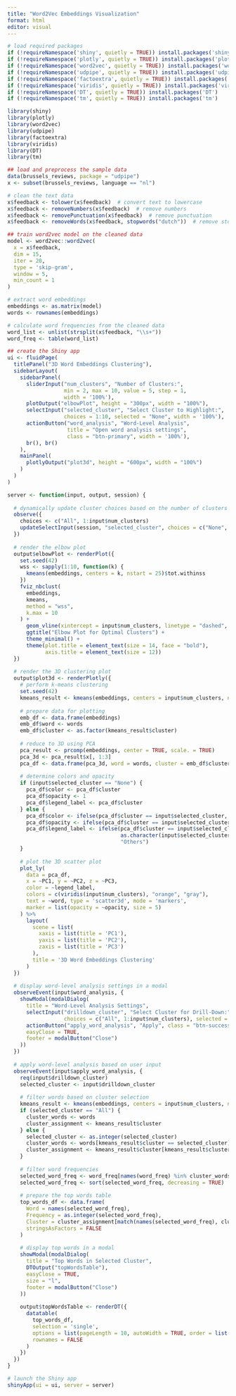 ```yaml
---
title: "Word2Vec Embeddings Visualization"
format: html
editor: visual
---
```


```r
# load required packages
if (!requireNamespace('shiny', quietly = TRUE)) install.packages('shiny')
if (!requireNamespace('plotly', quietly = TRUE)) install.packages('plotly')
if (!requireNamespace('word2vec', quietly = TRUE)) install.packages('word2vec')
if (!requireNamespace('udpipe', quietly = TRUE)) install.packages('udpipe')
if (!requireNamespace('factoextra', quietly = TRUE)) install.packages('factoextra')
if (!requireNamespace('viridis', quietly = TRUE)) install.packages('viridis')
if (!requireNamespace('DT', quietly = TRUE)) install.packages('DT')
if (!requireNamespace('tm', quietly = TRUE)) install.packages('tm')

library(shiny)
library(plotly)
library(word2vec)
library(udpipe)
library(factoextra)
library(viridis)
library(DT)
library(tm)

## load and preprocess the sample data
data(brussels_reviews, package = "udpipe")
x <- subset(brussels_reviews, language == "nl")

# clean the text data
x$feedback <- tolower(x$feedback)  # convert text to lowercase
x$feedback <- removeNumbers(x$feedback)  # remove numbers
x$feedback <- removePunctuation(x$feedback)  # remove punctuation
x$feedback <- removeWords(x$feedback, stopwords("dutch"))  # remove stopwords

## train word2vec model on the cleaned data
model <- word2vec::word2vec(
  x = x$feedback, 
  dim = 15, 
  iter = 20, 
  type = 'skip-gram', 
  window = 5, 
  min_count = 1
)

# extract word embeddings
embeddings <- as.matrix(model)
words <- rownames(embeddings)

# calculate word frequencies from the cleaned data
word_list <- unlist(strsplit(x$feedback, "\\s+"))
word_freq <- table(word_list)

## create the Shiny app
ui <- fluidPage(
  titlePanel("3D Word Embeddings Clustering"),
  sidebarLayout(
    sidebarPanel(
      sliderInput("num_clusters", "Number of Clusters:", 
                  min = 2, max = 10, value = 5, step = 1, 
                  width = '100%'),
      plotOutput("elbowPlot", height = "300px", width = "100%"),
      selectInput("selected_cluster", "Select Cluster to Highlight:", 
                  choices = 1:10, selected = "None", width = '100%'),
      actionButton("word_analysis", "Word-Level Analysis", 
                   title = "Open word analysis settings", 
                   class = "btn-primary", width = '100%'),
      br(), br()
    ),
    mainPanel(
      plotlyOutput("plot3d", height = "600px", width = "100%")
    )
  )
)

server <- function(input, output, session) {
  
  # dynamically update cluster choices based on the number of clusters
  observe({
    choices <- c("All", 1:input$num_clusters)
    updateSelectInput(session, "selected_cluster", choices = c("None", 1:input$num_clusters))
  })
  
  # render the elbow plot
  output$elbowPlot <- renderPlot({
    set.seed(42)
    wss <- sapply(1:10, function(k) {
      kmeans(embeddings, centers = k, nstart = 25)$tot.withinss
    })
    fviz_nbclust(
      embeddings, 
      kmeans, 
      method = "wss", 
      k.max = 10
    ) +
      geom_vline(xintercept = input$num_clusters, linetype = "dashed", color = "red") +
      ggtitle("Elbow Plot for Optimal Clusters") +
      theme_minimal() +
      theme(plot.title = element_text(size = 14, face = "bold"),
            axis.title = element_text(size = 12))
  })
  
  # render the 3D clustering plot
  output$plot3d <- renderPlotly({
    # perform k-means clustering
    set.seed(42)
    kmeans_result <- kmeans(embeddings, centers = input$num_clusters, nstart = 25)
    
    # prepare data for plotting
    emb_df <- data.frame(embeddings)
    emb_df$word <- words
    emb_df$cluster <- as.factor(kmeans_result$cluster)
    
    # reduce to 3D using PCA
    pca_result <- prcomp(embeddings, center = TRUE, scale. = TRUE)
    pca_3d <- pca_result$x[, 1:3]
    pca_df <- data.frame(pca_3d, word = words, cluster = emb_df$cluster)
    
    # determine colors and opacity
    if (input$selected_cluster == "None") {
      pca_df$color <- pca_df$cluster
      pca_df$opacity <- 1
      pca_df$legend_label <- pca_df$cluster
    } else {
      pca_df$color <- ifelse(pca_df$cluster == input$selected_cluster, "orange", viridis(input$num_clusters)[as.integer(pca_df$cluster)])
      pca_df$opacity <- ifelse(pca_df$cluster == input$selected_cluster, 1, 0.1)
      pca_df$legend_label <- ifelse(pca_df$cluster == input$selected_cluster, 
                                    as.character(input$selected_cluster), 
                                    "Others")
    }
    
    # plot the 3D scatter plot
    plot_ly(
      data = pca_df, 
      x = ~PC1, y = ~PC2, z = ~PC3, 
      color = ~legend_label, 
      colors = c(viridis(input$num_clusters), "orange", "gray"),
      text = ~word, type = 'scatter3d', mode = 'markers',
      marker = list(opacity = ~opacity, size = 5)
    ) %>%
      layout(
        scene = list(
          xaxis = list(title = 'PC1'),
          yaxis = list(title = 'PC2'),
          zaxis = list(title = 'PC3')
        ),
        title = '3D Word Embeddings Clustering'
      )
  })
  
  # display word-level analysis settings in a modal
  observeEvent(input$word_analysis, {
    showModal(modalDialog(
      title = "Word-Level Analysis Settings",
      selectInput("drilldown_cluster", "Select Cluster for Drill-Down:", 
                  choices = c("All", 1:input$num_clusters), selected = "All"),
      actionButton("apply_word_analysis", "Apply", class = "btn-success"),
      easyClose = TRUE,
      footer = modalButton("Close")
    ))
  })
  
  # apply word-level analysis based on user input
  observeEvent(input$apply_word_analysis, {
    req(input$drilldown_cluster)
    selected_cluster <- input$drilldown_cluster
    
    # filter words based on cluster selection
    kmeans_result <- kmeans(embeddings, centers = input$num_clusters, nstart = 25)
    if (selected_cluster == "All") {
      cluster_words <- words
      cluster_assignment <- kmeans_result$cluster
    } else {
      selected_cluster <- as.integer(selected_cluster)
      cluster_words <- words[kmeans_result$cluster == selected_cluster]
      cluster_assignment <- kmeans_result$cluster[kmeans_result$cluster == selected_cluster]
    }
    
    # filter word frequencies
    selected_word_freq <- word_freq[names(word_freq) %in% cluster_words]
    selected_word_freq <- sort(selected_word_freq, decreasing = TRUE)
    
    # prepare the top words table
    top_words_df <- data.frame(
      Word = names(selected_word_freq),
      Frequency = as.integer(selected_word_freq),
      Cluster = cluster_assignment[match(names(selected_word_freq), cluster_words)],
      stringsAsFactors = FALSE
    )
    
    # display top words in a modal
    showModal(modalDialog(
      title = "Top Words in Selected Cluster",
      DTOutput("topWordsTable"),
      easyClose = TRUE,
      size = "l",
      footer = modalButton("Close")
    ))
    
    output$topWordsTable <- renderDT({
      datatable(
        top_words_df,
        selection = 'single',
        options = list(pageLength = 10, autoWidth = TRUE, order = list(list(1, 'desc'))),
        rownames = FALSE
      )
    })
  })
}

# launch the Shiny app
shinyApp(ui = ui, server = server)
```
